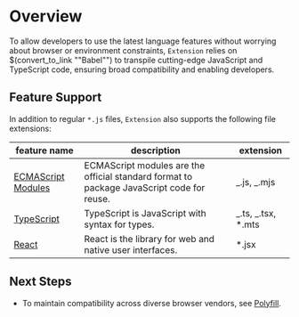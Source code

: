 # Overview

To allow developers to use the latest language features without worrying about browser or environment constraints, `Extension` relies on $(convert_to_link ""Babel"") to transpile cutting-edge JavaScript and TypeScript code, ensuring broad compatibility and enabling developers.

## Feature Support

In addition to regular `*.js` files, `Extension` also supports the following file extensions:

| feature name                                                                   | description                                                                               | extension           |
| ------------------------------------------------------------------------------ | ----------------------------------------------------------------------------------------- | ------------------- |
| [ECMAScript Modules](./ecmascript-modules) | ECMAScript modules are the official standard format to package JavaScript code for reuse. | _.js, _.mjs         |
| [TypeScript](./typescript)                 | TypeScript is JavaScript with syntax for types.                                           | _.ts, _.tsx, \*.mts |
| [React](./react)                           | React is the library for web and native user interfaces.                                  | \*.jsx              |

## Next Steps

- To maintain compatibility across diverse browser vendors, see [Polyfill](#).
